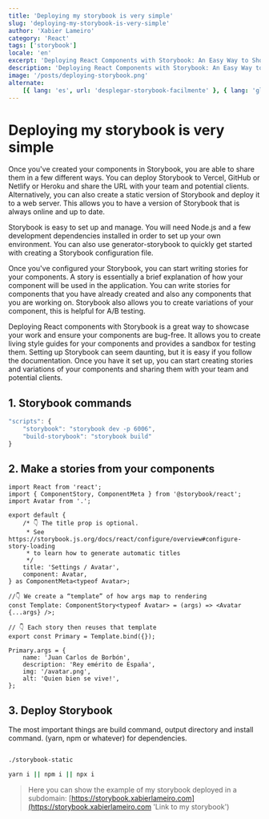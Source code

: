 ```yaml
---
title: 'Deploying my storybook is very simple'
slug: 'deploying-my-storybook-is-very-simple'
author: 'Xabier Lameiro'
category: 'React'
tags: ['storybook']
locale: 'en'
excerpt: 'Deploying React Components with Storybook: An Easy Way to Showcase Your Work. Are you looking for an easy way to showcase your React components and share them with?'
description: 'Deploying React Components with Storybook: An Easy Way to Showcase Your Work. Are you looking for an easy way to showcase your React components and share them with?'
image: '/posts/deploying-storybook.png'
alternate:
    [{ lang: 'es', url: 'desplegar-storybook-facilmente' }, { lang: 'gl', url: 'despregar-storybook-facilmente' }]
---
```


# Deploying my storybook is very simple

<Date date="01-04-2023" />

<GoogleAdsense />

Once you\'ve created your components in Storybook, you are able to share them in a few different ways. You can deploy Storybook to Vercel, GitHub or Netlify or Heroku and share the URL with your team and potential clients.
Alternatively, you can also create a static version of Storybook and deploy it to a web server. This allows you to have a version of Storybook that is always online and up to date.

Storybook is easy to set up and manage. You will need Node.js and a few development dependencies installed in order to set up your own environment. You can also use generator-storybook to quickly get started with creating a Storybook configuration file.

Once you\'ve configured your Storybook, you can start writing stories for your components. A story is essentially a brief explanation of how your component will be used in the application. You can write stories for components that you have already
created and also any components that you are working on. Storybook also allows you to create variations of your component, this is helpful for A/B testing.

Deploying React components with Storybook is a great way to showcase your work and ensure your components are bug-free. It allows you to create living style guides for your components and provides a sandbox for testing them.
Setting up Storybook can seem daunting, but it is easy if you follow the documentation. Once you have it set up, you can start creating stories and variations of your components and sharing them with your team and potential clients.

## 1. Storybook commands

```javascript package.json v1
"scripts": {
    "storybook": "storybook dev -p 6006",
    "build-storybook": "storybook build"
}
```

## 2. Make a stories from your components

```tsx Avatar.stories.tsx v1
import React from 'react';
import { ComponentStory, ComponentMeta } from '@storybook/react';
import Avatar from '.';

export default {
    /* 👇 The title prop is optional.
     * See https://storybook.js.org/docs/react/configure/overview#configure-story-loading
     * to learn how to generate automatic titles
     */
    title: 'Settings / Avatar',
    component: Avatar,
} as ComponentMeta<typeof Avatar>;

//👇 We create a “template” of how args map to rendering
const Template: ComponentStory<typeof Avatar> = (args) => <Avatar {...args} />;

// 👇 Each story then reuses that template
export const Primary = Template.bind({});

Primary.args = {
    name: 'Juan Carlos de Borbón',
    description: 'Rey emérito de España',
    img: '/avatar.png',
    alt: 'Quien bien se vive!',
};
```

## 3. Deploy Storybook

The most important things are build command, output directory and install command. (yarn, npm or whatever) for dependencies.

```bash yard build-storybook v1

./storybook-static

yarn i || npm i || npx i

```

> Here you can show the example of my storybook deployed in a subdomain: [https://storybook.xabierlameiro.com](https://storybook.xabierlameiro.com 'Link to my storybook')
